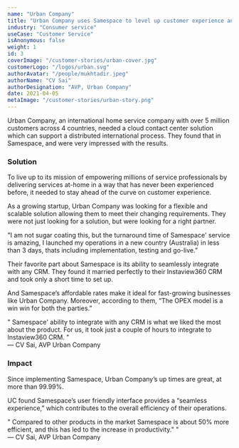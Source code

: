 ```yaml
---
name: "Urban Company"
title: "Urban Company uses Samespace to level up customer experience and drive 50% increase in efficiency."
industry: "Consumer service"
useCase: "Customer Service"
isAnonymous: false
weight: 1
id: 3
coverImage: "/customer-stories/urban-cover.jpg"
customerLogo: "/logos/urban.svg"
authorAvatar: "/people/mukhtadir.jpeg"
authorName: "CV Sai"
authorDesignation: "AVP, Urban Company"
date: 2021-04-05
metaImage: "/customer-stories/urban-story.png"
---
```


Urban Company, an international home service company with over 5 million customers across 4 countries, needed a cloud contact center solution which can support a distributed international process. They found that in Samespace, and were very impressed with the results.

### Solution

To live up to its mission of empowering millions of service professionals by delivering services at-home in a way that has never been experienced before, it needed to stay ahead of the curve on customer experience.

As a growing startup, Urban Company was looking for a flexible and scalable solution allowing them to meet their changing requirements. They were not just looking for a solution, but were looking for a right partner.

"I am not sugar coating this, but the turnaround time of Samespace' service is amazing, I launched my operations in a new country (Australia) in less than 3 days, thats including implementation, testing and go-live.”

Their favorite part about Samespace is its ability to seamlessly integrate with any CRM. They found it married perfectly to their Instaview360 CRM and took only a short time to set up.

And Samespace’s affordable rates make it ideal for fast-growing businesses like Urban Company. Moreover, according to them, “The OPEX model is a win win for both the parties.”

<div className="px-12 py-16 bg-gray-50 text-center rounded-lg">
  <div className="text-2xl font-semibold italic leading-snug mb-4">
    <span className="opacity-60 text-gray-400">"</span> Samespace' ability to
    integrate with any CRM is what we liked the most about the product. For us,
    it took just a couple of hours to integrate to Instaview360 CRM.
    <span className="opacity-60 text-gray-400">"</span>
  </div>
  <div className="text-lg opacity-60">— CV Sai, AVP Urban Company</div>
</div>

### Impact

Since implementing Samespace, Urban Company’s up times are great, at more than 99.99%.

UC found Samespace’s user friendly interface provides a “seamless experience,” which contributes to the overall efficiency of their operations.

<div className="px-12 py-16 bg-gray-50 text-center rounded-lg">
  <div className="text-2xl font-semibold italic leading-snug mb-4">
    <span className="opacity-60 text-gray-400">"</span> Compared to other
    products in the market Samespace is about 50% more efficient, and this has
    led to the increase in productivity."
    <span className="opacity-60 text-gray-400">"</span>
  </div>
  <div className="text-lg opacity-60">— CV Sai, AVP Urban Company</div>
</div>
